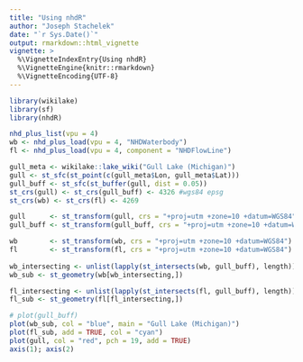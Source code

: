 ```yaml
---
title: "Using nhdR"
author: "Joseph Stachelek"
date: "`r Sys.Date()`"
output: rmarkdown::html_vignette
vignette: >
  %\VignetteIndexEntry{Using nhdR}
  %\VignetteEngine{knitr::rmarkdown}
  %\VignetteEncoding{UTF-8}
---
```


```r
library(wikilake)
library(sf)
library(nhdR)

nhd_plus_list(vpu = 4)
wb <- nhd_plus_load(vpu = 4, "NHDWaterbody")
fl <- nhd_plus_load(vpu = 4, component = "NHDFlowLine")

gull_meta <- wikilake::lake_wiki("Gull Lake (Michigan)")
gull <- st_sfc(st_point(c(gull_meta$Lon, gull_meta$Lat)))
gull_buff <- st_sfc(st_buffer(gull, dist = 0.05))
st_crs(gull) <- st_crs(gull_buff) <- 4326 #wgs84 epsg
st_crs(wb) <- st_crs(fl) <- 4269

gull      <- st_transform(gull, crs = "+proj=utm +zone=10 +datum=WGS84")  
gull_buff <- st_transform(gull_buff, crs = "+proj=utm +zone=10 +datum=WGS84")  

wb        <- st_transform(wb, crs = "+proj=utm +zone=10 +datum=WGS84")  
fl        <- st_transform(fl, crs = "+proj=utm +zone=10 +datum=WGS84")  
  
wb_intersecting <- unlist(lapply(st_intersects(wb, gull_buff), length)) > 0
wb_sub <- st_geometry(wb[wb_intersecting,])

fl_intersecting <- unlist(lapply(st_intersects(fl, gull_buff), length)) > 0
fl_sub <- st_geometry(fl[fl_intersecting,])

# plot(gull_buff)
plot(wb_sub, col = "blue", main = "Gull Lake (Michigan)")
plot(fl_sub, add = TRUE, col = "cyan")
plot(gull, col = "red", pch = 19, add = TRUE)
axis(1); axis(2)
```

